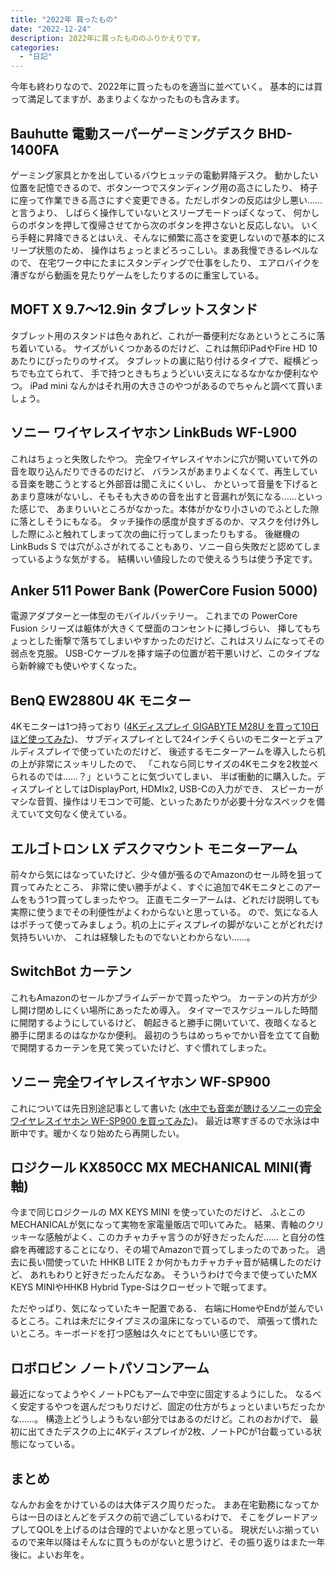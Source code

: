 ```yaml
---
title: "2022年 買ったもの"
date: "2022-12-24"
description: 2022年に買ったもののふりかえりです。
categories:
  - "日記"
---
```


今年も終わりなので、2022年に買ったものを適当に並べていく。
基本的には買って満足してますが、あまりよくなかったものも含みます。

## Bauhutte 電動スーパーゲーミングデスク BHD-1400FA

ゲーミング家具とかを出しているバウヒュッテの電動昇降デスク。
動かしたい位置を記憶できるので、ボタン一つでスタンディング用の高さにしたり、
椅子に座って作業できる高さにすぐ変更できる。ただしボタンの反応は少し悪い……と言うより、
しばらく操作していないとスリープモードっぽくなって、
何かしらのボタンを押して復帰させてから次のボタンを押さないと反応しない。
いくら手軽に昇降できるとはいえ、そんなに頻繁に高さを変更しないので基本的にスリープ状態のため、
操作はちょっとまどろっこしい。まあ我慢できるレベルなので、
在宅ワーク中にたまにスタンディングで仕事をしたり、
エアロバイクを漕ぎながら動画を見たりゲームをしたりするのに重宝している。

## MOFT X 9.7～12.9in タブレットスタンド

タブレット用のスタンドは色々あれど、これが一番便利だなあというところに落ち着いている。
サイズがいくつかあるのだけど、これは無印iPadやFire HD 10あたりにぴったりのサイズ。
タブレットの裏に貼り付けるタイプで、縦横どっちでも立てられて、
手で持つときもちょうどいい支えになるなかなか便利なやつ。
iPad mini なんかはそれ用の大きさのやつがあるのでちゃんと調べて買いましょう。

## ソニー ワイヤレスイヤホン LinkBuds WF-L900

これはちょっと失敗したやつ。
完全ワイヤレスイヤホンに穴が開いていて外の音を取り込んだりできるのだけど、
バランスがあまりよくなくて、再生している音楽を聴こうとすると外部音は聞こえにくいし、
かといって音量を下げるとあまり意味がないし、そもそも大きめの音を出すと音漏れが気になる……といった感じで、
あまりいいところがなかった。本体がかなり小さいのでふとした隙に落としそうにもなる。
タッチ操作の感度が良すぎるのか、マスクを付け外しした際にふと触れてしまって次の曲に行ってしまったりもする。
後継機の LinkBuds S では穴がふさがれてることもあり、ソニー自ら失敗だと認めてしまっているような気がする。
結構いい値段したので使えるうちは使う予定です。

## Anker 511 Power Bank (PowerCore Fusion 5000)

電源アダプターと一体型のモバイルバッテリー。
これまでの PowerCore Fusion シリーズは躯体が大きくて壁面のコンセントに挿しづらい、
挿してもちょっとした衝撃で落ちてしまいやすかったのだけど、これはスリムになってその弱点を克服。
USB-Cケーブルを挿す端子の位置が若干悪いけど、このタイプなら新幹線でも使いやすくなった。

## BenQ EW2880U 4K モニター

4Kモニターは1つ持っており
([4Kディスプレイ GIGABYTE M28U を買って10日ほど使ってみた](./20210706-gigabyte-m28u))、
サブディスプレイとして24インチくらいのモニターとデュアルディスプレイで使っていたのだけど、
後述するモニターアームを導入したら机の上が非常にスッキリしたので、
「これなら同じサイズの4Kモニタを2枚並べられるのでは……？」ということに気づいてしまい、
半ば衝動的に購入した。ディスプレイとしてはDisplayPort, HDMIx2, USB-Cの入力ができ、
スピーカーがマシな音質、操作はリモコンで可能、といったあたりが必要十分なスペックを備えていて文句なく使えている。

## エルゴトロン LX デスクマウント モニターアーム

前々から気にはなっていたけど、少々値が張るのでAmazonのセール時を狙って買ってみたところ、
非常に使い勝手がよく、すぐに追加で4Kモニタとこのアームをもう1つ買ってしまったやつ。
正直モニターアームは、どれだけ説明しても実際に使うまでその利便性がよくわからないと思っている。
ので、気になる人はポチって使ってみましょう。机の上にディスプレイの脚がないことがどれだけ気持ちいいか、
これは経験したものでないとわからない……。

## SwitchBot カーテン

これもAmazonのセールかプライムデーかで買ったやつ。
カーテンの片方が少し開け閉めしにくい場所にあったため導入。
タイマーでスケジュールした時間に開閉するようにしているけど、
朝起きると勝手に開いていて、夜暗くなると勝手に閉まるのはなかなか便利。
最初のうちはめっちゃでかい音を立てて自動で開閉するカーテンを見て笑っていたけど、すぐ慣れてしまった。

## ソニー 完全ワイヤレスイヤホン WF-SP900

これについては先日別途記事として書いた
([水中でも音楽が聴けるソニーの完全ワイヤレスイヤホン WF-SP900 を買ってみた](./20221208-sony-wf-sp900))。
最近は寒すぎるので水泳は中断中です。暖かくなり始めたら再開したい。

## ロジクール KX850CC MX MECHANICAL MINI(青軸)

今まで同じロジクールの MX KEYS MINI を使っていたのだけど、
ふとこのMECHANICALが気になって実物を家電量販店で叩いてみた。
結果、青軸のクリッキーな感触がよく、このカチャカチャ言うのが好きだったんだ……
と自分の性癖を再確認することになり、その場でAmazonで買ってしまったのであった。
過去に長い間使っていた HHKB LITE 2 か何かもカチャカチャ音が結構したのだけど、
あれもわりと好きだったんだなあ。
そういうわけで今まで使っていたMX KEYS MINIやHHKB Hybrid Type-Sはクローゼットで眠ってます。

ただやっぱり、気になっていたキー配置である、
右端にHomeやEndが並んでいるところ。これは未だにタイプミスの温床になっているので、
頑張って慣れたいところ。キーボードを打つ感触は久々にとてもいい感じです。

## ロボロビン ノートパソコンアーム

最近になってようやくノートPCもアームで中空に固定するようにした。
なるべく安定するやつを選んだつもりだけど、固定の仕方がちょっといまいちだったかな……。
構造上どうしようもない部分ではあるのだけど。これのおかげで、
最初に出てきたデスクの上に4Kディスプレイが2枚、ノートPCが1台載っている状態になっている。

## まとめ

なんかお金をかけているのは大体デスク周りだった。
まあ在宅勤務になってからは一日のほとんどをデスクの前で過ごしているわけで、
そこをグレードアップしてQOLを上げるのは合理的でよいかなと思っている。
現状だいぶ揃っているので来年以降はそんなに買うものがないと思うけど、その振り返りはまた一年後に。よいお年を。
